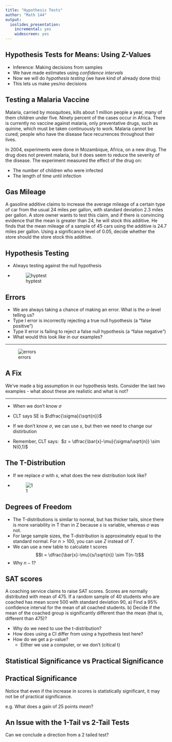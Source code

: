 ```yaml
---
title: "Hypothesis Tests"
author: "Math 144"
output: 
  ioslides_presentation: 
    incremental: yes
    widescreen: yes
---
```


## Hypothesis Tests for Means: Using Z-Values

- Inference: Making decisions from samples
- We have made estimates using *confidence intervals*
- Now we will do *hypothesis testing* (we have kind of already done this)
- This lets us make yes/no decisions

## Testing a Malaria Vaccine
Malaria, carried by mosquitoes, kills about 1 million people a year, many of them children under
five. Ninety percent of the cases occur in Africa. There is currently no vaccine against malaria, only preventative drugs, such as quinine, which must be taken continuously to work. Malaria cannot be
cured; people who have the disease face recurrences throughout their lives.

In 2004, experiments were done in Mozambique, Africa, on a new drug. The drug does not prevent malaria, but it does seem to reduce the severity of the disease. The experiment measured the effect of the drug on:

- The number of children who were infected
- The length of time until infection

## Gas Mileage
A gasoline additive claims to increase the average mileage of a certain type of car from the usual 24 miles per gallon, with standard deviation 2.3 miles per gallon. A store owner wants to test this claim, and if there is convincing evidence that the mean is greater than 24, he will stock this additive. He finds that the mean mileage of a sample of 45 cars using the additive is 24.7 miles per gallon. Using a significance level of 0.05, decide whether the store should the store stock this additive.

## Hypothesis Testing
* Always testing against the null hypothesis

* ![hyptest](null hypothesis.png)

## Errors
* We are always taking a chance of making an error. What is the $\alpha$-level telling us?
* Type I error is incorrectly rejecting a true null hypothesis (a "false positive")
* Type II error is failing to reject a false null hypothesis (a "false negative")
* What would this look like in our examples?

---

![errors](type1type2.jpg)

## A Fix
We've made a big assumption in our hypothesis tests. Consider the last two examples - what about these are realistic and what is not?

---

* When we don't know $\sigma$
* CLT says SE is $\dfrac{\sigma}{\sqrt{n}}$
* If we don't know $\sigma$, we can use $s$, but then we need to change our distirbution

* Remember, CLT says:
\ $z = \dfrac{\bar{x}-\mu}{\sigma/\sqrt{n}} \sim N(0,1)$

## The T-Distribution

* If we replace $\sigma$ with $s$, what does the new distribution look like?
* ![1](1.png)

## Degrees of Freedom

* The T-distributions is similar to normal, but has thicker tails, since there is more variability in T than in Z because $s$ is variable, whereas $\sigma$ was not.
* For large sample sizes, the T-distribution is approximately equal to the standard normal. For $n>100$, you can use $Z$ instead of $T$.
* We can use a new table to calculate t scores
$$t = \dfrac{\bar{x}-\mu}{s/\sqrt{n}} \sim T(n-1)$$
* Why $n-1$?

## SAT scores
A coaching service claims to raise SAT scores. Scores are normally distributed with mean of 475. If a random sample of 40 students who are coached has mean score 500 with standard deviation 90,
a) Find a 95% confidence interval for the mean of all coached students.
b) Decide if the mean of the coached group is significantly different than the mean (that is, different than 475)?

* Why do we need to use the t-distribution?
* How does using a CI differ from using a hypothesis test here?
* How do we get a p-value?
    * Either we use a computer, or we don't (citical t)

## Statistical Significance vs Practical Significance
## Practical Significance
Notice that even if the increase in scores is statistically significant, it may not be of practical significance.

e.g. What does a gain of 25 points *mean*?

## An Issue with the 1-Tail vs 2-Tail Tests

Can we conclude a direction from a 2 tailed test?

